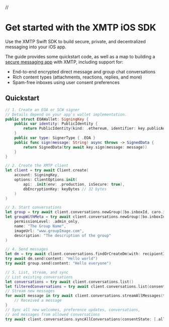// 



# Get started with the XMTP iOS SDK

Use the XMTP Swift SDK to build secure, private, and decentralized messaging into your iOS app.

The guide provides some quickstart code, as well as a map to building a [secure messaging app](/protocol/security) with XMTP, including support for:

- End-to-end encrypted direct message and group chat conversations
- Rich content types (attachments, reactions, replies, and more)
- Spam-free inboxes using user consent preferences

## Quickstart

```swift [Swift]
// 1. Create an EOA or SCW signer
// Details depend on your app's wallet implementation.
public struct EOAWallet: SigningKey {
    public var identity: PublicIdentity {
        return PublicIdentity(kind: .ethereum, identifier: key.publicAddress)
    }
    public var type: SignerType { .EOA }
    public func sign(message: String) async throws -> SignedData {
        return SignedData(try await key.sign(message: message))
    }
}

// 2. Create the XMTP client
let client = try await Client.create(
    account: SigningKey,
    options: ClientOptions.init(
        api: .init(env: .production, isSecure: true),
        dbEncryptionKey: keyBytes // 32 bytes
    )
)

// 3. Start conversations
let group = try await client.conversations.newGroup([bo.inboxId, caro.inboxId])
let groupWithMeta = try await client.conversations.newGroup([bo.inboxId, caro.inboxId],
    permissionLevel: .admin_only,
    name: "The Group Name",
    imageUrl: "www.groupImage.com",
    description: "The description of the group"
)

// 4. Send messages
let dm = try await client.conversations.findOrCreateDm(with: recipientInboxId)
try await dm.send(content: "Hello world")
try await group.send(content: "Hello everyone")

// 5. List, stream, and sync
// List existing conversations
let conversations = try await client.conversations.list()
let filteredConversations = try await client.conversations.list(consentState: .allowed)
// Stream new messages
for await message in try await client.conversations.streamAllMessages(type: /* OPTIONAL .dms, .groups, .all */, consentState: [.allowed]) {
    // Received a message
}
// Sync all new welcomes, preference updates, conversations,
// and messages from allowed conversations 
try await client.conversations.syncAllConversations(consentState: [.allowed])
```

<InboxGetStarted /> 
